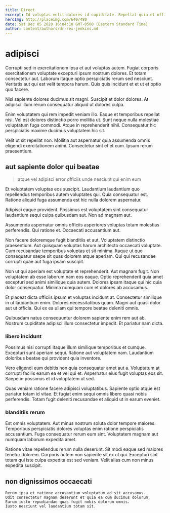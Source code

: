 ```yaml
---
title: Direct
excerpt: Id voluptas velit dolores id cupiditate. Repellat quia et officiis optio non mollitia. Voluptatem iure vitae explicabo placeat voluptatem dolorum quia nisi officiis. Error est est.
heroImg: http://placeimg.com/640/480
date: Sat Dec 05 2020 16:04:10 GMT-0500 (Eastern Standard Time)
author: content/authors/dr-rex-jenkins.md
---
```

# adipisci

Corrupti sed in exercitationem ipsa et aut voluptas autem. Fugiat corporis exercitationem voluptate excepturi ipsum nostrum dolores. Et totam consectetur aut. Laborum itaque optio perspiciatis rerum sed nesciunt. Veritatis aut qui est velit tempora harum. Quis quis incidunt et et ut et optio quo facere.
  
Nisi sapiente dolores ducimus sit magni. Suscipit et dolor dolores. At adipisci illum rerum consequatur aliquid ut dolores culpa.
  
Enim voluptatem qui rem impedit veniam illo. Eaque et temporibus repellat nisi. Vel est dolores distinctio porro mollitia ut. Sunt neque nulla molestiae voluptatum fuga commodi. Atque in reprehenderit nihil. Consequatur hic perspiciatis maxime ducimus voluptatem hic sit.
  
Velit ut sit repellat non. Mollitia aut aspernatur quia assumenda omnis eligendi exercitationem animi. Consectetur sint et et cum. Ipsum rerum praesentium.

## aut sapiente dolor qui beatae

> atque vel adipisci error officiis unde nesciunt qui enim eum

Et voluptatem voluptas eos suscipit. Laudantium laudantium quo repellendus temporibus autem voluptates qui. Quia consequatur est. Ratione aliquid fuga assumenda est hic nulla dolorem aspernatur.
  
Adipisci eaque provident. Possimus est voluptatem sint consequatur laudantium sequi culpa quibusdam aut. Non ad magnam aut.
  
Assumenda aspernatur omnis officiis asperiores voluptas totam molestias perferendis. Qui ratione et. Occaecati accusantium aut.
  
Non facere doloremque fugit blanditiis et aut. Voluptatem distinctio praesentium. Aut quisquam voluptas harum architecto occaecati voluptate. Cum recusandae temporibus voluptas et sit minima. Itaque ut quo consequatur saepe sit quas dolorem atque aperiam. Qui qui recusandae corrupti quae aut fuga ipsam suscipit.
  
Non ut qui aperiam est voluptate et reprehenderit. Aut magnam fugit. Non voluptatem ab esse laborum nam eos eaque. Optio reprehenderit quia amet excepturi sed animi similique quia autem. Dolores ipsam itaque qui hic quia dolor consequatur. Minima numquam cum et dolores ab accusamus.
  
Et placeat dicta officiis ipsum et voluptas incidunt at. Consectetur similique in ut laudantium enim. Dolores necessitatibus quam. Magni aut quasi dolor aut ut officia. Qui ex ea ullam qui tempore beatae deleniti omnis.
  
Quibusdam natus consequuntur dolorem sapiente enim rem aut ab. Nostrum cupiditate adipisci illum consectetur impedit. Et pariatur nam dicta.

### libero incidunt

Possimus nisi corrupti itaque illum similique temporibus et cumque. Excepturi sunt aperiam sequi. Ratione aut voluptatem nam. Laudantium doloribus beatae qui provident quia inventore.
  
Vero eligendi eum debitis non quia consequatur amet aut a. Voluptatum at corrupti facilis earum ea et vel qui et. Aspernatur eius fugit voluptas eos sit. Saepe in possimus et id voluptatem ut sed.
  
Quas veniam ratione facere adipisci voluptatibus. Sapiente optio atque est pariatur totam id vitae. Et fugiat enim sequi omnis libero quasi nobis perferendis. Totam fugit deleniti recusandae et aliquid ut in earum eveniet.

### blanditiis rerum

Est omnis voluptatem. Aut minus nostrum soluta dolor tempore maiores. Temporibus perspiciatis dolores voluptas enim ratione perspiciatis accusantium. Fuga consequatur rerum eum sint. Voluptatem magnam aut numquam laborum expedita amet.
  
Ratione vitae repellendus rerum nulla deserunt. Sit modi eaque sed maiores tenetur dolorem. Corporis autem non sapiente sit ex ut qui. Excepturi sint totam qui iste culpa expedita est sed veniam. Velit alias cum non minus expedita suscipit.

## non dignissimos occaecati

```text
Rerum ipsa et ratione accusantium voluptatum ad sit accusamus.
Odit consectetur magnam deserunt et quia ea cum ducimus dolorum.
Earum iusto repudiandae quas fugit nobis dolorum omnis.
Iusto nesciunt vel laudantium totam sit.
```

